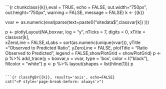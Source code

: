 ```{r chunkclass{{k}},eval = TRUE, echo = FALSE, out.width="750px", out.height="750px", warning = FALSE, message = FALSE}
k <- {{k}}

vvar <- as.numeric(eval(parse(text=paste0("sitedata$",classvar[k]) )))

p <- plotlyLayout(NA,boxvar, log = "y", nTicks = 7, digits = 0,
                  xTitle = classvar[k],  
                  xZeroLine = FALSE,xLabs = sort(as.numeric(unique(vvar))),
                  yTitle ="Observed to Predicted Ratio",  yZeroLine = FALSE,
                  plotTitle = "Ratio Observed to Predicted",
                  legend = FALSE,showPlotGrid = showPlotGrid)
p <- p %>% add_trace(y = boxvar,x = vvar, type = 'box', color = I("black"), 
                     fillcolor = "white")
p <- p %>% layout(shapes = list(hline(1)))
p


```

```{r classPgBr{{k}}, results='asis', echo=FALSE}
cat("<P style='page-break-before: always'>") 
```